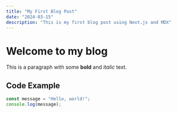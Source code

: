 ```yaml
---
title: "My First Blog Post"
date: "2024-03-15"
description: "This is my first blog post using Next.js and MDX"
---
```


# Welcome to my blog

This is a paragraph with some **bold** and _italic_ text.

## Code Example

```js
const message = "Hello, world!";
console.log(message);
```
